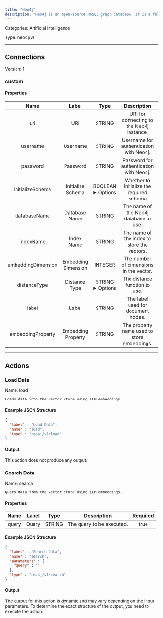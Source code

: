 ```yaml
---
title: "Neo4j"
description: "Neo4j is an open-source NoSQL graph database. It is a fully transactional database (ACID) that stores data structured as graphs consisting of nodes, connected by relationships."
---
```



Categories: Artificial Intelligence


Type: neo4j/v1

<hr />




## Connections

Version: 1


### custom

#### Properties

|      Name       |      Label     |     Type     |     Description     | Required |
|:---------------:|:--------------:|:------------:|:-------------------:|:--------:|
| uri | URI | STRING | URI for connecting to the Neo4j instance. | true |
| username | Username | STRING | Username for authentication with Neo4j. | true |
| password | Password | STRING | Password for authentication with Neo4j. | true |
| initializeSchema | Initialize Schema | BOOLEAN <details> <summary> Options </summary> <span>true</span>, <span>false</span> </details> | Whether to initialize the required schema | false |
| databaseName | Database Name | STRING | The name of the Neo4j database to use. | false |
| indexName | Index Name | STRING | The name of the index to store the vectors. | false |
| embeddingDimension | Embedding Dimension | INTEGER | The number of dimensions in the vector. | false |
| distanceType | Distance Type | STRING <details> <summary> Options </summary> <span title="Suitable for most use cases. Measures cosine similarity between vectors.">COSINE</span>, <span title=" Euclidean distance between vectors. Lower values indicate higher similarity.">EUCLIDEAN</span> </details> | The distance function to use. | false |
| label | Label | STRING | The label used for document nodes. | false |
| embeddingProperty | Embedding Property | STRING | The property name used to store embeddings. | false |





<hr />


## Actions


### Load Data
Name: load

`Loads data into the vector store using LLM embeddings.`

#### Example JSON Structure
```json
{
  "label" : "Load Data",
  "name" : "load",
  "type" : "neo4j/v1/load"
}
```

#### Output

This action does not produce any output.




### Search Data
Name: search

`Query data from the vector store using LLM embeddings.`

#### Properties

|      Name       |      Label     |     Type     |     Description     | Required |
|:---------------:|:--------------:|:------------:|:-------------------:|:--------:|
| query | Query | STRING | The query to be executed. | true |

#### Example JSON Structure
```json
{
  "label" : "Search Data",
  "name" : "search",
  "parameters" : {
    "query" : ""
  },
  "type" : "neo4j/v1/search"
}
```

#### Output

The output for this action is dynamic and may vary depending on the input parameters. To determine the exact structure of the output, you need to execute the action.






